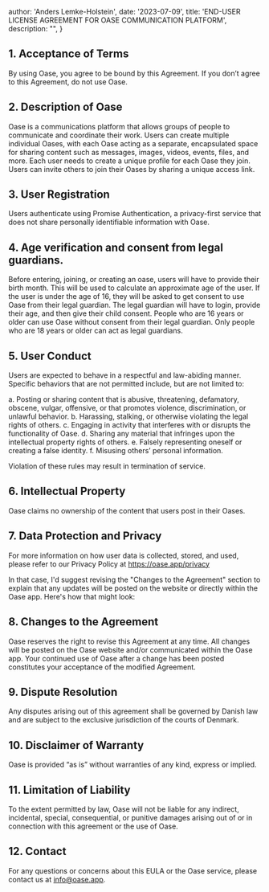 
  author: 'Anders Lemke-Holstein',
  date: '2023-07-09',
  title: 'END-USER LICENSE AGREEMENT FOR OASE COMMUNICATION PLATFORM',
  description:
    "",
}


## 1. Acceptance of Terms

By using Oase, you agree to be bound by this Agreement. If you don’t agree to this Agreement, do not use Oase.

## 2. Description of Oase

Oase is a communications platform that allows groups of people to communicate and coordinate their work. Users can create multiple individual Oases, with each Oase acting as a separate, encapsulated space for sharing content such as messages, images, videos, events, files, and more. Each user needs to create a unique profile for each Oase they join. Users can invite others to join their Oases by sharing a unique access link.

## 3. User Registration

Users authenticate using Promise Authentication, a privacy-first service that does not share personally identifiable information with Oase.

## 4. Age verification and consent from legal guardians.

Before entering, joining, or creating an oase, users will have to provide their birth month. This will be used to calculate an approximate age of the user. If the user is under the age of 16, they will be asked to get consent to use Oase from their legal guardian. The legal guardian will have to login, provide their age, and then give their child consent. People who are 16 years or older can use Oase without consent from their legal guardian. Only people who are 18 years or older can act as legal guardians.

## 5. User Conduct

Users are expected to behave in a respectful and law-abiding manner. Specific behaviors that are not permitted include, but are not limited to:

a. Posting or sharing content that is abusive, threatening, defamatory, obscene, vulgar, offensive, or that promotes violence, discrimination, or unlawful behavior.
b. Harassing, stalking, or otherwise violating the legal rights of others.
c. Engaging in activity that interferes with or disrupts the functionality of Oase.
d. Sharing any material that infringes upon the intellectual property rights of others.
e. Falsely representing oneself or creating a false identity.
f. Misusing others’ personal information.

Violation of these rules may result in termination of service.

## 6. Intellectual Property

Oase claims no ownership of the content that users post in their Oases.

## 7. Data Protection and Privacy

For more information on how user data is collected, stored, and used, please refer to our Privacy Policy at https://oase.app/privacy

In that case, I'd suggest revising the "Changes to the Agreement" section to explain that any updates will be posted on the website or directly within the Oase app. Here's how that might look:

## 8. Changes to the Agreement

Oase reserves the right to revise this Agreement at any time. All changes will be posted on the Oase website and/or communicated within the Oase app. Your continued use of Oase after a change has been posted constitutes your acceptance of the modified Agreement.

## 9. Dispute Resolution

Any disputes arising out of this agreement shall be governed by Danish law and are subject to the exclusive jurisdiction of the courts of Denmark.

## 10. Disclaimer of Warranty

Oase is provided “as is” without warranties of any kind, express or implied.

## 11. Limitation of Liability

To the extent permitted by law, Oase will not be liable for any indirect, incidental, special, consequential, or punitive damages arising out of or in connection with this agreement or the use of Oase.

## 12. Contact

For any questions or concerns about this EULA or the Oase service, please contact us at info@oase.app.

